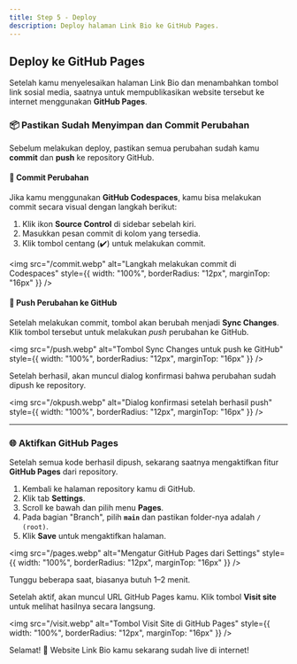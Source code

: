 ```yaml
---
title: Step 5 - Deploy
description: Deploy halaman Link Bio ke GitHub Pages.
---
```


## Deploy ke GitHub Pages

Setelah kamu menyelesaikan halaman Link Bio dan menambahkan tombol link sosial media, saatnya untuk mempublikasikan website tersebut ke internet menggunakan **GitHub Pages**.

### 📦 Pastikan Sudah Menyimpan dan Commit Perubahan

Sebelum melakukan deploy, pastikan semua perubahan sudah kamu **commit** dan **push** ke repository GitHub.

#### 📝 Commit Perubahan

Jika kamu menggunakan **GitHub Codespaces**, kamu bisa melakukan commit secara visual dengan langkah berikut:

1. Klik ikon **Source Control** di sidebar sebelah kiri.
2. Masukkan pesan commit di kolom yang tersedia.
3. Klik tombol centang (✔️) untuk melakukan commit.

<img
  src="/commit.webp"
  alt="Langkah melakukan commit di Codespaces"
  style={{ width: "100%", borderRadius: "12px", marginTop: "16px" }}
/>

#### 🚀 Push Perubahan ke GitHub

Setelah melakukan commit, tombol akan berubah menjadi **Sync Changes**. Klik tombol tersebut untuk melakukan _push_ perubahan ke GitHub.

<img
  src="/push.webp"
  alt="Tombol Sync Changes untuk push ke GitHub"
  style={{ width: "100%", borderRadius: "12px", marginTop: "16px" }}
/>

Setelah berhasil, akan muncul dialog konfirmasi bahwa perubahan sudah dipush ke repository.

<img
  src="/okpush.webp"
  alt="Dialog konfirmasi setelah berhasil push"
  style={{ width: "100%", borderRadius: "12px", marginTop: "16px" }}
/>

---

### 🌐 Aktifkan GitHub Pages

Setelah semua kode berhasil dipush, sekarang saatnya mengaktifkan fitur **GitHub Pages** dari repository.

1. Kembali ke halaman repository kamu di GitHub.
2. Klik tab **Settings**.
3. Scroll ke bawah dan pilih menu **Pages**.
4. Pada bagian "Branch", pilih **`main`** dan pastikan folder-nya adalah `/ (root)`.
5. Klik **Save** untuk mengaktifkan halaman.

<img
  src="/pages.webp"
  alt="Mengatur GitHub Pages dari Settings"
  style={{ width: "100%", borderRadius: "12px", marginTop: "16px" }}
/>

Tunggu beberapa saat, biasanya butuh 1–2 menit.

Setelah aktif, akan muncul URL GitHub Pages kamu. Klik tombol **Visit site** untuk melihat hasilnya secara langsung.

<img
  src="/visit.webp"
  alt="Tombol Visit Site di GitHub Pages"
  style={{ width: "100%", borderRadius: "12px", marginTop: "16px" }}
/>

Selamat! 🎉 Website Link Bio kamu sekarang sudah live di internet!
